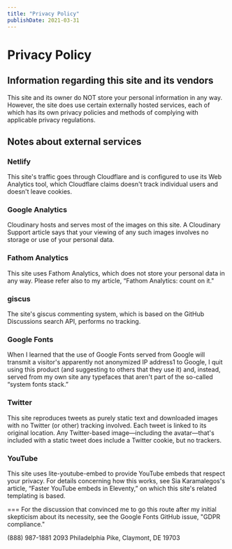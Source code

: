 ```yaml
---
title: "Privacy Policy"
publishDate: 2021-03-31
---
```


# Privacy Policy

## Information regarding this site and its vendors

This site and its owner do NOT store your personal information in any way. However, the site does use certain externally hosted services, each of which has its own privacy policies and methods of complying with applicable privacy regulations.

## Notes about external services

### Netlify

This site's traffic goes through Cloudflare and is configured to use its Web Analytics tool, which Cloudflare claims doesn't track individual users and doesn't leave cookies.

### Google Analytics

Cloudinary hosts and serves most of the images on this site. A Cloudinary Support article says that your viewing of any such images involves no storage or use of your personal data.

### Fathom Analytics

This site uses Fathom Analytics, which does not store your personal data in any way. Please refer also to my article, “Fathom Analytics: count on it."

### giscus

The site's giscus commenting system, which is based on the GitHub Discussions search API, performs no tracking.

### Google Fonts

When I learned that the use of Google Fonts served from Google will transmit a visitor's apparently not anonymized IP address1 to Google, I quit using this product (and suggesting to others that they use it) and, instead, served from my own site any typefaces that aren't part of the so-called “system fonts stack.”

### Twitter

This site reproduces tweets as purely static text and downloaded images with no Twitter (or other) tracking involved. Each tweet is linked to its original location. Any Twitter-based image—including the avatar—that's included with a static tweet does include a Twitter cookie, but no trackers.

### YouTube

This site uses lite-youtube-embed to provide YouTube embeds that respect your privacy. For details concerning how this works, see Sia Karamalegos's article, “Faster YouTube embeds in Eleventy,” on which this site's related templating is based.

===
For the discussion that convinced me to go this route after my initial skepticism about its necessity, see the Google Fonts GitHub issue, "GDPR compliance."

(888) 987-1881
2093 Philadelphia Pike,
Claymont, DE 19703
